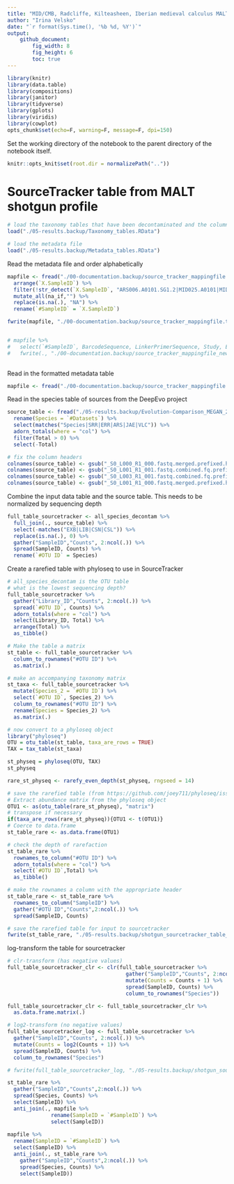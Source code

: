 ```yaml
---
title: "MID/CMB, Radcliffe, Kilteasheen, Iberian medieval calculus MALT beta diversity"
author: "Irina Velsko"
date: "`r format(Sys.time(), '%b %d, %Y')`"
output:
    github_document:
        fig_width: 8
        fig_height: 6
        toc: true
---
```



```r
library(knitr)
library(data.table)
library(compositions)
library(janitor)
library(tidyverse)
library(gplots)
library(viridis)
library(cowplot)
opts_chunk$set(echo=F, warning=F, message=F, dpi=150)
```

Set the working directory of the notebook to the parent directory of the 
notebook itself.  

```r
knitr::opts_knit$set(root.dir = normalizePath(".."))
```

# SourceTracker table from MALT shotgun profile

```r

# load the taxonomy tables that have been decontaminated and the column headers are cleaned up
load("./05-results.backup/Taxonomy_tables.RData")

# load the metadata file
load("./05-results.backup/Metadata_tables.RData")

```

Read the metadata file and order alphabetically
```r
mapfile <- fread("./00-documentation.backup/source_tracker_mappingfile.tsv") %>%
  arrange(`X.SampleID`) %>%
  filter(!str_detect(`X.SampleID`, "ARS006.A0101.SG1.2|MID025.A0101|MID033.A0101|MID056.A0101|MID065.A0101|MID068.A0101|MID076.A0101|MID078.A0101|SRR059454|SRR513449")) %>%
  mutate_all(na_if,"") %>%
  replace(is.na(.), "NA") %>%
  rename(`#SampleID` = `X.SampleID`)

fwrite(mapfile, "./00-documentation.backup/source_tracker_mappingfile.tsv", sep = "\t", quote = F)


# mapfile %>%
#   select(`#SampleID`, BarcodeSequence, LinkerPrimerSequence, Study, Env, SourceSink) %>%
#   fwrite(., "./00-documentation.backup/source_tracker_mappingfile_new.tsv", sep = "\t", quote = T)
  
```

Read in the formatted metadata table
```r
mapfile <- fread("./00-documentation.backup/source_tracker_mappingfile.tsv")
```


Read in the species table of sources from the DeepEvo project
```r
source_table <- fread("./05-results.backup/Evolution-Comparison_MEGAN_20190410-ex_absolute_species_prokaryotes_summarised_refseq.txt") %>%
  rename(Species = `#Datasets`) %>%
  select(matches("Species|SRR|ERR|ARS|JAE|VLC")) %>%
  adorn_totals(where = "col") %>%
  filter(Total > 0) %>%
  select(-Total)

# fix the column headers
colnames(source_table) <- gsub("_S0_L000_R1_000.fastq.merged.prefixed.hg19unmapped","", colnames(source_table))
colnames(source_table) <- gsub("_S0_L001_R1_001.fastq.combined.fq.prefixed.extractunmapped.bam","", colnames(source_table))
colnames(source_table) <- gsub("_S0_L003_R1_001.fastq.combined.fq.prefixed.extractunmapped.bam","", colnames(source_table))
colnames(source_table) <- gsub("_S0_L001_R1_000.fastq.merged.prefixed.hg19unmapped","", colnames(source_table))

```

Combine the input data table and the source table. This needs to be normalized
by sequencing depth
```r

full_table_sourcetracker <- all_species_decontam %>%
  full_join(., source_table) %>%
  select(-matches("EXB|LIB|CSN|CSL")) %>%
  replace(is.na(.), 0) %>%
  gather("SampleID","Counts", 2:ncol(.)) %>%
  spread(SampleID, Counts) %>%
  rename(`#OTU ID` = Species)

```

Create a rarefied table with phyloseq to use in SourceTracker
```r
# all_species_decontam is the OTU table
# what is the lowest sequencing depth?
full_table_sourcetracker %>%
  gather("Library_ID","Counts", 2:ncol(.)) %>%
  spread(`#OTU ID`, Counts) %>%
  adorn_totals(where = "col") %>%
  select(Library_ID, Total) %>%
  arrange(Total) %>%
  as_tibble()

# Make the table a matrix
st_table <- full_table_sourcetracker %>%
  column_to_rownames("#OTU ID") %>%
  as.matrix(.)

# make an accompanying taxonomy matrix
st_taxa <- full_table_sourcetracker %>%
  mutate(Species_2 = `#OTU ID`) %>%
  select(`#OTU ID`, Species_2) %>%
  column_to_rownames("#OTU ID") %>%
  rename(Species = Species_2) %>%
  as.matrix(.)

# now convert to a phyloseq object
library("phyloseq")
OTU = otu_table(st_table, taxa_are_rows = TRUE)
TAX = tax_table(st_taxa)

st_physeq = phyloseq(OTU, TAX)
st_physeq

rare_st_physeq <- rarefy_even_depth(st_physeq, rngseed = 14)

# save the rarefied table (from https://github.com/joey711/phyloseq/issues/613)
# Extract abundance matrix from the phyloseq object
OTU1 <- as(otu_table(rare_st_physeq), "matrix")
# transpose if necessary
if(taxa_are_rows(rare_st_physeq)){OTU1 <- t(OTU1)}
# Coerce to data.frame
st_table_rare <- as.data.frame(OTU1)

# check the depth of rarefaction
st_table_rare %>%
  rownames_to_column("#OTU ID") %>%
  adorn_totals(where = "col") %>%
  select(`#OTU ID`,Total) %>%
  as_tibble()

# make the rownames a column with the appropriate header
st_table_rare <- st_table_rare %>%
  rownames_to_column("SampleID") %>%
  gather("#OTU ID","Counts",2:ncol(.)) %>%
  spread(SampleID, Counts)


```


```r
# save the rarefied table for input to sourcetracker
fwrite(st_table_rare, "./05-results.backup/shotgun_sourcetracker_table_noblanks_rarefied.txt", sep = "\t", quote = F)

```

log-transform the table for sourcetracker
```r
# clr-transform (has negative values)
full_table_sourcetracker_clr <- clr(full_table_sourcetracker %>%
                                      gather("SampleID","Counts", 2:ncol(.)) %>%
                                      mutate(Counts = Counts + 1) %>%
                                      spread(SampleID, Counts) %>%
                                      column_to_rownames("Species"))

full_table_sourcetracker_clr <- full_table_sourcetracker_clr %>%
  as.data.frame.matrix(.)

# log2-transform (no negative values)
full_table_sourcetracker_log <- full_table_sourcetracker %>%
  gather("SampleID","Counts", 2:ncol(.)) %>%
  mutate(Counts = log2(Counts + 1)) %>%
  spread(SampleID, Counts) %>%
  column_to_rownames("Species")

# fwrite(full_table_sourcetracker_log, "./05-results.backup/shotgun_sourcetracker_table_log.txt", sep = "\t", quote = F)

```

```r

st_table_rare %>%
  gather("SampleID","Counts",2:ncol(.)) %>%
  spread(Species, Counts) %>%
  select(SampleID) %>%
  anti_join(., mapfile %>%
              rename(SampleID = `#SampleID`) %>%
              select(SampleID))
  
mapfile %>%
  rename(SampleID = `#SampleID`) %>%
  select(SampleID) %>%
  anti_join(., st_table_rare %>%
    gather("SampleID","Counts",2:ncol(.)) %>%
    spread(Species, Counts) %>%
    select(SampleID))
    
```




































